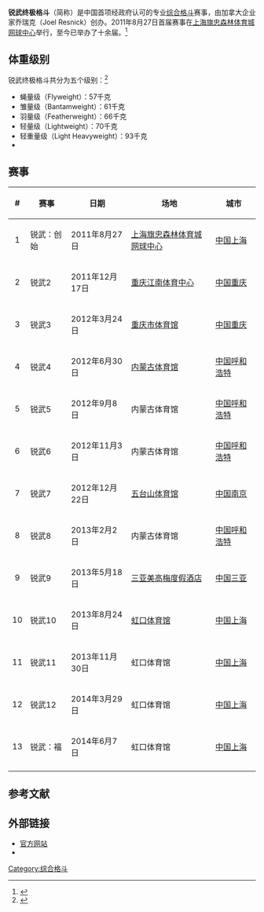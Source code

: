 '''锐武终极格斗'''（{{lang-en|Ranik Ultimate Fighting Federation}}简称{{lang|en|RUFF}}）是中国首项经政府认可的专业[[综合格斗|综合格斗]]赛事，由加拿大企业家乔瑞克（Joel Resnick）创办。2011年8月27日首届赛事在[[上海旗忠森林体育城网球中心|上海旗忠森林体育城网球中心]]举行，至今已举办了十余届。<ref>{{cite web|url=http://news.ifeng.com/a/20140718/41214511_0.shtml|title=锐武 将格斗进行到底|publisher=凤凰网|date=2014-07-18|accessdate=2014-12-22|archive-date=2014-12-22|archive-url=https://web.archive.org/web/20141222183100/http://news.ifeng.com/a/20140718/41214511_0.shtml|dead-url=no}}</ref>

== 体重级别 ==
锐武终极格斗共分为五个级别：<ref>{{cite web|url=http://www.ruffchina.com/zh/rules.html|title=终极格斗（MMA）指南|publisher=锐武|accessdate=2014-12-22|archive-date=2014-12-22|archive-url=https://web.archive.org/web/20141222193954/http://www.ruffchina.com/zh/rules.html|dead-url=yes}}</ref>
* 蝇量级（Flyweight）：57千克
* 雏量级（Bantamweight）：61千克
* 羽量级（Featherweight）：66千克
* 轻量级（Lightweight）：70千克
* 轻重量级（Light Heavyweight）：93千克
* 
== 赛事 ==
{| class="sortable wikitable succession-box" border="1" style="width:100%; margin:auto; font-size:90%;"
|-
!#
!赛事
!日期
!场地
!城市
|-
|align=center|1
| 锐武：创始
| 2011年8月27日
| [[上海旗忠森林体育城网球中心|上海旗忠森林体育城网球中心]]
| {{flagicon|China}} [[中国|中国]][[上海|上海]]
|-
|align=center|2
| 锐武2
| 2011年12月17日
| [[重庆江南体育中心|重庆江南体育中心]]
| {{flagicon|China}} [[中国|中国]][[重庆|重庆]]
|-
|align=center|3
| 锐武3
| 2012年3月24日
| [[重庆市体育馆|重庆市体育馆]]
| {{flagicon|China}} [[中国|中国]][[重庆|重庆]]
|-
|align=center|4
| 锐武4
|  2012年6月30日
| [[内蒙古体育馆|内蒙古体育馆]]
| {{flagicon|China}} [[中国|中国]][[呼和浩特|呼和浩特]]
|-
|align=center|5
| 锐武5
| 2012年9月8日
| 内蒙古体育馆
| {{flagicon|China}} [[中国|中国]][[呼和浩特|呼和浩特]]
|-
|align=center|6
| 锐武6
| 2012年11月3日
| 内蒙古体育馆
| {{flagicon|China}} [[中国|中国]][[呼和浩特|呼和浩特]]
|-
|align=center|7
| 锐武7
| 2012年12月22日
| [[五台山体育馆|五台山体育馆]]
| {{flagicon|China}} [[中国|中国]][[南京|南京]]
|-
|align=center|8
| 锐武8
| 2013年2月2日
| 内蒙古体育馆
| {{flagicon|China}} [[中国|中国]][[呼和浩特|呼和浩特]]
|-
|align=center|9
| 锐武9
| 2013年5月18日
| [[三亚美高梅度假酒店|三亚美高梅度假酒店]]
| {{flagicon|China}} [[中国|中国]][[三亚|三亚]]
|-
|align=center|10
| 锐武10
| 2013年8月24日
| [[虹口体育馆|虹口体育馆]]
| {{flagicon|China}} [[中国|中国]][[上海|上海]]
|-
|align=center|11
| 锐武11
| 2013年11月30日
| 虹口体育馆
| {{flagicon|China}} [[中国|中国]][[上海|上海]]
|-
|align=center|12
| 锐武12
| 2014年3月29日
| 虹口体育馆
| {{flagicon|China}} [[中国|中国]][[上海|上海]]
|-
|align=center|13
| 锐武：福
| 2014年6月7日
| 虹口体育馆
| {{flagicon|China}} [[中国|中国]][[上海|上海]]
|-
|}

== 参考文献 ==
{{reflist}}

== 外部链接 ==
* [https://web.archive.org/web/20141222182516/http://www.ruffchina.com/zh/ 官方网站]
* {{weibo|ruffchina}}

[[Category:综合格斗|Category:综合格斗]]